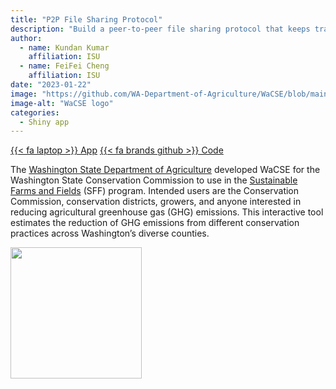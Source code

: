```yaml
---
title: "P2P File Sharing Protocol"
description: "Build a peer-to-peer file sharing protocol that keeps track of which peers are sharing and what files are being shared in the network"
author: 
  - name: Kundan Kumar
    affiliation: ISU
  - name: FeiFei Cheng
    affiliation: ISU
date: "2023-01-22"
image: "https://github.com/WA-Department-of-Agriculture/WaCSE/blob/main/inst/app/www/rmd/img/favicon.png?raw=true"
image-alt: "WaCSE logo"
categories:
  - Shiny app
---
```


<span class="listing-btn-group">
<a href="https://wsda.shinyapps.io/WaCSE/" class="btn" role="button">{{< fa laptop >}} App</a> 
<a href="https://github.com/WA-Department-of-Agriculture/WaCSE" class="btn" role="button">{{< fa brands github >}} Code</a>
</span>

The [Washington State Department of Agriculture](https://agr.wa.gov/AgScience) developed WaCSE for the Washington State Conservation Commission to use in the [Sustainable Farms and Fields](https://www.scc.wa.gov/sff) (SFF) program. Intended users are the Conservation Commission, conservation districts, growers, and anyone interested in reducing agricultural greenhouse gas (GHG) emissions. This interactive tool estimates the reduction of GHG emissions from different conservation practices across Washington’s diverse counties.

![](https://github.com/WA-Department-of-Agriculture/WaCSE/blob/main/inst/app/www/rmd/img/favicon.png?raw=true){.img-center width=15em fig-alt="WaCSE logo"}

